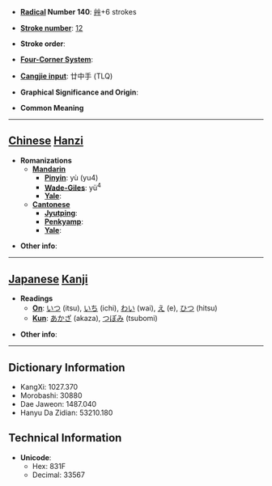 * '''[[Wiktionary:Chinese radical index| Radical]] Number 140''': [[Wiktionary:Chinese radical index 艸|艸]]+6 strokes

* '''[[Wiktionary:Chinese total strokes index|Stroke number]]''': [[Wiktionary:Chinese total strokes index 12|12]]

* '''Stroke order''': 

* '''[[Wiktionary:Chinese four corner index|Four-Corner System]]''': 

* '''[[Wiktionary:Chinese Cangjie index|Cangjie input]]''': 廿中手 (TLQ)

* '''Graphical Significance and Origin''': 

* '''Common Meaning'''

----

== [[Chinese]] [[Hanzi]] ==

* '''Romanizations'''
** '''[[Mandarin]]'''
*** '''[[Pinyin]]''': yù (yu4)
*** '''[[Wade-Giles]]''': yü<sup>4</sup>
*** '''[[Yale]]''': 
** '''[[Cantonese]]'''
*** '''[[Jyutping]]''':
*** '''[[Penkyamp]]''': 
*** '''[[Yale]]''': 

* '''Other info''': 

----

== [[Japanese]] [[Kanji]] ==

* '''Readings'''
** '''[[On]]''': [[いつ]] (itsu), [[いち]] (ichi), [[わい]] (wai), [[え]] (e), [[ひつ]] (hitsu)
** '''[[Kun]]''': [[あかざ]] (akaza), [[つぼみ]] (tsubomi)

* '''Other info''':  

----

== Dictionary Information ==

* KangXi: 1027.370
* Morobashi: 30880
* Dae Jaweon: 1487.040
* Hanyu Da Zidian: 53210.180

== Technical Information ==

* '''Unicode''':
** Hex: 831F
** Decimal: 33567